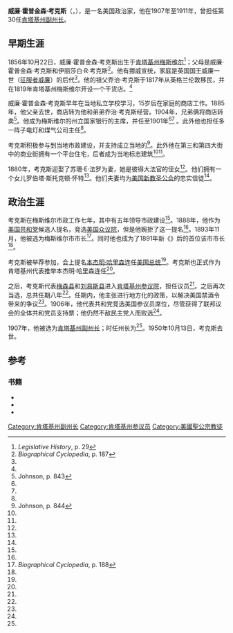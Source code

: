 {{Infobox Officeholder
| honorific-prefix = 
| name             = 威廉·霍普金森·考克斯
| honorific-suffix = 
| image            = William-H.-Cox.jpg
| imagesize        = 
| order            = 30任
| office           = 肯塔基州副州长
| governor         = {{le|奥古斯都·E·威尔逊|Augustus E. Willson}}
| predecessor      = [[威廉·P·索恩|威廉·P·索恩]]
| successor        = [[爱德华·J·麦克德莫特|爱德华·J·麦克德莫特]]
| term_start       =  1907年12月10日
| term_end         =1911年12月12日
| birth_date       = {{birth date|1856|10|22}}
| birth_place      = [[肯塔基州|肯塔基州]][[梅斯维尔_(肯塔基州)|梅斯维尔]]
| death_date       = {{Death date and age|1950|10|13|1856|10|22}}
| death_place      = [[肯塔基州|肯塔基州]][[梅森縣_(肯塔基州)|梅森县]]
| nationality      = 
| spouse           = Susan E. Farrow
| party            = [[美国共和党|美国共和党]]
| otherparty       = 
| relations        = 
| children         = 
| residence        = 
| alma_mater       = 
| occupation       = 
| profession       = 
| religion         = [[美国新教圣公会|美国新教圣公会]]
| cabinet          = 
| signature        = William-H.-Cox-sig.jpg
| signature_alt    = William H. Cox
}}
'''威廉·霍普金森·考克斯'''（{{lang|en|'''William Hopkinson Cox'''}}，{{bd|1856年|10月22日|1950年|10月13日}}），是一名美国政治家，他在1907年至1911年，曾担任第30任[[肯塔基州副州长|肯塔基州副州长]]。

==早期生涯==
1856年10月22日，威廉·霍普金森·考克斯出生于[[肯塔基州|肯塔基州]][[梅斯维尔_(肯塔基州)|梅斯维尔]]<ref name=lh29>''Legislative History'', p. 29</ref>；父母是威廉·霍普金森·考克斯和伊丽莎白·R·考克斯<ref name=bc187>''Biographical Cyclopedia'', p. 187</ref>。他有挪威宣统，家庭是英国国王威廉一世（[[征服者威廉|征服者威廉]]）的后代<ref name=bc187 />。他的祖父乔治·考克斯于1817年从英格兰伦敦移民，并在1819年肯塔基州梅斯维尔开设一个干货店。<ref name=bc187 />

威廉·霍普金森·考克斯早年在当地私立学校学习，15岁后在家庭的商店工作。1885年，他父亲去世，商店转为他和弟弟乔治·考克斯经营。1904年，兄弟俩将商店转卖<ref name=johnson843>Johnson, p. 843</ref>。他成为梅斯维尔的州立国家银行的主席，并任至1901年<ref name=lh29 /><ref name=bc187 /> 。此外他也担任多一阵子电灯和煤气公司主任<ref name=bc187 />。

考克斯积极参与到当地市政建设，并支持成立当地的{{le|考克斯大楼 (肯塔基州梅斯维尔)|Cox Building (Maysville, Kentucky)|考克斯大楼}}<ref name=johnson844>Johnson, p. 844</ref>。此外他在第三和第四大街中的商业街拥有一个平台住宅，后者成为当地标志建筑<ref name=bc187 /><ref name=johnson844 />。

1880年，考克斯迎娶了苏珊·E·法罗为妻，她是{{le|肯塔基州上诉法院|Kentucky Court of Appeals}}彼得大法官的侄女<ref name=bc188 />。他们拥有一个女儿罗伯塔·斯托克顿·怀特<ref name=johnson844 />。他们夫妻均为[[美国新教圣公会|美国新教圣公会]]的忠实信徒<ref name=johnson844 />。

==政治生涯==
考克斯在梅斯维尔市政工作七年，其中有五年领导市政建设<ref name=lh29 />。1888年，他作为[[美国共和党|美国共和党]]候选人提名，竞选[[美国众议院|美国众议院]]，但是他婉拒了这一提名<ref name=bc188 />。1893年11月，他被选为梅斯维尔市市长<ref name=bc188>''Biographical Cyclopedia'', p. 188</ref>。同时他也成为了1891年新《{{le|肯塔基州宪法|Kentucky Constitution}}》后的首位该市市长<ref name=lh29 />。

考克斯被举荐参加{{le|1892年美国共和党全国大会|1892 Republican National Convention}}，会上提名[[本杰明·哈里森|本杰明·哈里森]]连任[[美国总统|美国总统]]<ref name=lh29 />。考克斯也正式作为肯塔基州代表推举本杰明·哈里森连任<ref name=lh29 />。

之后，考克斯代表[[梅森縣_(肯塔基州)|梅森县]]和[[劉易斯縣_(肯塔基州)|刘易斯县]]进入[[肯塔基州参议院|肯塔基州参议院]]，担任议员<ref name=johnson844 />。之后再次当选，总共任期八年<ref name=lh29 />。任期内，他主张进行地方化的政策，以解决美国禁酒令带来的争议<ref name=lh29 />。1906年，他代表共和党竞选美国参议员席位，尽管获得了联邦议会的全体共和党员支持票；他仍然不敌民主党人{{le|托马斯·H·佩因特|Thomas H. Paynter}}而败选<ref name=lh29 />。

1907年，他被选为[[肯塔基州副州长|肯塔基州副州长]]；时任州长为{{le|奥古斯都·E·威尔逊|Augustus E. Willson}}<ref name=johnson844 />。1950年10月13日，考克斯去世。

==参考==
{{Reflist}}

===书籍===
*{{cite book |title=Biographical Cyclopedia of the Commonwealth of Kentucky |publisher=J.M. Gresham Company |location=[[Chicago,_Illinois|Chicago, Illinois]] |year=1896 |url=http://www.archive.org/stream/cu31924028804122}}
*{{cite book |last=Johnson |first=E. Polk |title=A History of Kentucky and Kentuckians: The Leaders and Representative Men in Commerce, Industry and Modern Activities |publisher=Lewis Publishing Company |year=1912 |url=http://books.google.com/books?id=FXQUAAAAYAAJ |accessdate=2008-11-10 |archive-date=2013-10-12 |archive-url=https://web.archive.org/web/20131012223436/http://books.google.com/books?id=FXQUAAAAYAAJ |dead-url=no }}
*{{cite book |title=Legislative history and capitol souvenir of Kentucky : portraits and sketches of Senators, Representatives, and officials and attaches of the various state departments |publisher=W.E. Bidwell, E.H. Ellwanger |year=1910 |url=http://kdl.kyvl.org/cgi/t/text/text-idx?c=kyetexts;cc=kyetexts;idno=b92-89-27465871;view=toc |accessdate=2008-11-28 |deadurl=yes |archiveurl=https://web.archive.org/web/20050308114924/http://kdl.kyvl.org/cgi/t/text/text-idx?c=kyetexts |archivedate=2005-03-08 }}

{{s-start}}
{{s-off}}
{{succession box|title=[[肯塔基州副州长|肯塔基州副州长]]|before=[[威廉·P·索恩|威廉·P·索恩]]|after=[[爱德华·J·麦克德莫特|爱德华·J·麦克德莫特]]|years=1907–1911}}
{{s-end}}
{{肯塔基州副州长}}
{{DEFAULTSORT:Cox, William H.}}

[[Category:肯塔基州副州长|Category:肯塔基州副州长]]
[[Category:肯塔基州参议员|Category:肯塔基州参议员]]
[[Category:美國聖公宗教徒|Category:美國聖公宗教徒]]
